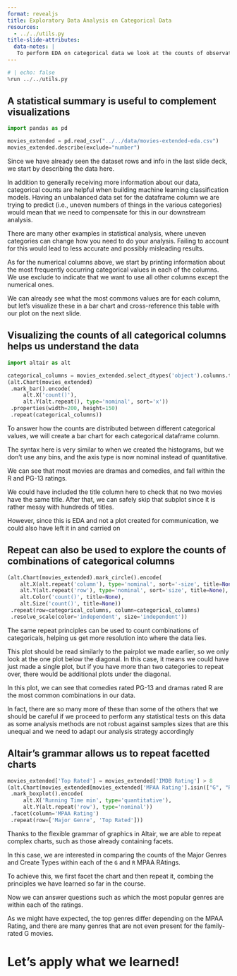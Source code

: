 ```yaml
---
format: revealjs
title: Exploratory Data Analysis on Categorical Data
resources:
  - ../../utils.py
title-slide-attributes:
  data-notes: |
   To perform EDA on categorical data we look at the counts of observations for each of the categories, as we have learned previously.
---
```


```python
# | echo: false
%run ../../utils.py
```

## A statistical summary is useful to complement visualizations

```python
import pandas as pd

movies_extended = pd.read_csv("../../data/movies-extended-eda.csv")
movies_extended.describe(exclude="number")
```

::: {.notes}
Since we have already seen the dataset rows and info in the last slide deck, we start by describing the data here.

In addition to generally receiving more information about our data, categorical counts are helpful when building machine learning classification models. Having an unbalanced data set for the dataframe column we are trying to predict (i.e., uneven numbers of things in the various categories) would mean that we need to compensate for this in our downstream analysis.

There are many other examples in statistical analysis, where uneven categories can change how you need to do your analysis. Failing to account for this would lead to less accurate and possibly misleading results.

As for the numerical columns above, we start by printing information about the most frequently occurring categorical values in each of the columns. We use exclude to indicate that we want to use all other columns except the numerical ones.

We can already see what the most commons values are for each column, but let’s visualize these in a bar chart and cross-reference this table with our plot on the next slide.
:::

## Visualizing the counts of all categorical columns helps us understand the data

```python
import altair as alt

categorical_columns = movies_extended.select_dtypes('object').columns.tolist()
(alt.Chart(movies_extended)
 .mark_bar().encode(
     alt.X('count()'),
     alt.Y(alt.repeat(), type='nominal', sort='x'))
 .properties(width=200, height=150)
 .repeat(categorical_columns))
```

::: {.notes}
To answer how the counts are distributed between different categorical values, we will create a bar chart for each categorical dataframe column.

The syntax here is very similar to when we created the histograms, but we don’t use any bins, and the axis type is now nominal instead of quantitative.

We can see that most movies are dramas and comedies, and fall within the R and PG-13 ratings.

We could have included the title column here to check that no two movies have the same title. After that, we can safely skip that subplot since it is rather messy with hundreds of titles.

However, since this is EDA and not a plot created for communication, we could also have left it in and carried on
:::

## Repeat can also be used to explore the counts of combinations of categorical columns

```python
(alt.Chart(movies_extended).mark_circle().encode(
    alt.X(alt.repeat('column'), type='nominal', sort='-size', title=None),
    alt.Y(alt.repeat('row'), type='nominal', sort='size', title=None),
    alt.Color('count()', title=None),
    alt.Size('count()', title=None))
 .repeat(row=categorical_columns, column=categorical_columns)
 .resolve_scale(color='independent', size='independent'))
```

::: {.notes}
The same repeat principles can be used to count combinations of categoricals, helping us get more resolution into where the data lies.

This plot should be read similarly to the pairplot we made earlier, so we only look at the one plot below the diagonal. In this case, it means we could have just made a single plot, but if you have more than two categories to repeat over, there would be additional plots under the diagonal.

In this plot, we can see that comedies rated PG-13 and dramas rated R are the most common combinations in our data.

In fact, there are so many more of these than some of the others that we should be careful if we proceed to perform any statistical tests on this data as some analysis methods are not robust against samples sizes that are this unequal and we need to adapt our analysis strategy accordingly
:::

## Altair’s grammar allows us to repeat facetted charts

```python
movies_extended['Top Rated'] = movies_extended['IMDB Rating'] > 8
(alt.Chart(movies_extended[movies_extended['MPAA Rating'].isin(["G", "R"])])
 .mark_boxplot().encode(
     alt.X('Running Time min', type='quantitative'),
     alt.Y(alt.repeat('row'), type='nominal'))
 .facet(column='MPAA Rating')
 .repeat(row=['Major Genre', 'Top Rated']))
```

::: {.notes}
Thanks to the flexible grammar of graphics in Altair,
we are able to repeat complex charts,
such as those already containing facets.

In this case,
we are interested in comparing the counts of the Major Genres and Create Types
within each of the `G` and `R` MPAA RAtings.

To achieve this,
we first facet the chart and then repeat it,
combing the principles we have learned so far in the course.

Now we can answer questions such as
which the most popular genres are
within each of the ratings.

As we might have expected,
the top genres differ depending on the MPAA Rating,
and there are many genres that are not even present for the family-rated G movies.
:::

# Let's apply what we learned!